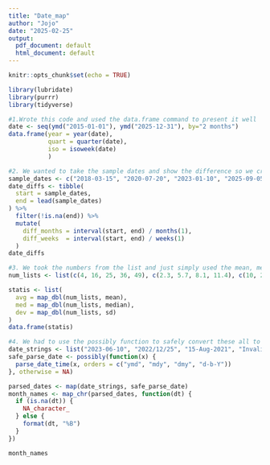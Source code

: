 ```yaml
---
title: "Date_map"
author: "Jojo"
date: "2025-02-25"
output:
  pdf_document: default
  html_document: default
---
```


```r
knitr::opts_chunk$set(echo = TRUE)
```

```r
library(lubridate)
library(purrr)
library(tidyverse)
```


```r
#1.Wrote this code and used the data.frame command to present it well
date <- seq(ymd("2015-01-01"), ymd("2025-12-31"), by="2 months")
data.frame(year = year(date),
           quart = quarter(date),
           iso = isoweek(date)
           )
```

```r
#2. We wanted to take the sample dates and show the difference so we created a function to take the beginning and end of those dates to get the difference
sample_dates <- c("2018-03-15", "2020-07-20", "2023-01-10", "2025-09-05")
date_diffs <- tibble(
  start = sample_dates,
  end = lead(sample_dates)
) %>% 
  filter(!is.na(end)) %>% 
  mutate(
    diff_months = interval(start, end) / months(1),
    diff_weeks  = interval(start, end) / weeks(1)
  )
date_diffs
```
```r
#3. We took the numbers from the list and just simply used the mean, median and sd functions to find the outcome and present it in a data frame.
num_lists <- list(c(4, 16, 25, 36, 49), c(2.3, 5.7, 8.1, 11.4), c(10, 20, 30, 40, 50))

statis <- list(
  avg = map_dbl(num_lists, mean),
  med = map_dbl(num_lists, median),
  dev = map_dbl(num_lists, sd)
)
data.frame(statis)
```
```r
#4. We had to use the possibly function to safely convert these all to the date format.  Then we created an if else function to extract the month from the dates given AFTER we formatted it with the parse_date_time command.
date_strings <- list("2023-06-10", "2022/12/25", "15-Aug-2021", "InvalidDate")
safe_parse_date <- possibly(function(x) {
  parse_date_time(x, orders = c("ymd", "mdy", "dmy", "d-b-Y"))
}, otherwise = NA)

parsed_dates <- map(date_strings, safe_parse_date)
month_names <- map_chr(parsed_dates, function(dt) {
  if (is.na(dt)) {
    NA_character_  
  } else {
    format(dt, "%B")  
  }
})

month_names
```

